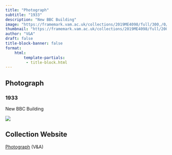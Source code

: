 ```yaml
---
title: "Photograph"
subtitle: "1933"
description: "New BBC Building"
image: "https://framemark.vam.ac.uk/collections/2019ME4098/full/300,/0/default.jpg"
thumbnail: "https://framemark.vam.ac.uk/collections/2019ME4098/full/200,/0/default.jpg"
author: "V&A"
draft: false
title-block-banner: false
format:
    html:
        template-partials:
         - title-block.html
---
```

## Photograph
### 1933
New BBC Building

::: {.column-margin}
<img src="https://framemark.vam.ac.uk/collections/2019ME4098/full/400,/0/default.jpg">

:::

## Collection Website
<a href="https://collections.vam.ac.uk/item/O1435683/new-bbc-building-photograph-emil-otto-hopp%C3%A9/"/>Photograph</a> (V&A)
